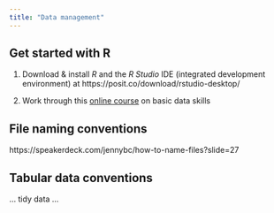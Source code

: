 ```yaml
---
title: "Data management"
---
```


## Get started with R

1.  Download & install *R* and the *R Studio* IDE (integrated development environment) at https://posit.co/download/rstudio-desktop/

2.  Work through this [online course](https://psyteachr.github.io/data-skills-v2/index.html) on basic data skills

## File naming conventions

https://speakerdeck.com/jennybc/how-to-name-files?slide=27

## Tabular data conventions

... tidy data ...
